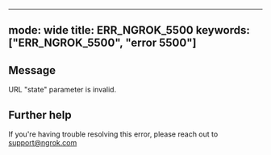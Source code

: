 
---
mode: wide
title: ERR_NGROK_5500
keywords: ["ERR_NGROK_5500", "error 5500"]
---

## Message
URL "state" parameter is invalid.




## Further help
If you're having trouble resolving this error, please reach out to [support@ngrok.com](mailto:support@ngrok.com?subject=Help%20with%20ERR_NGROK_5500)

